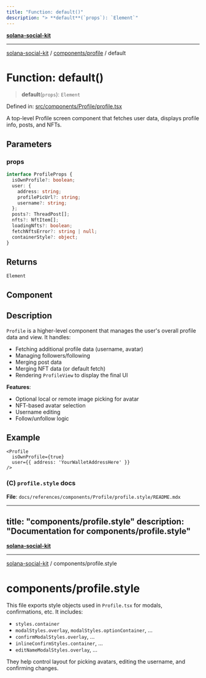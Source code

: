 ```yaml
---
title: "Function: default()"
description: "> **default**(`props`): `Element`"
---
```


[**solana-social-kit**](../../../../../README.mdx)

***

[solana-social-kit](../../../../../README.mdx) / [components/profile](../README.mdx) / default

# Function: default()

> **default**(`props`): `Element`

Defined in: [src/components/Profile/profile.tsx](https://github.com/SendArcade/solana-app-kit/blob/main/src/components/Profile/profile.tsx)

A top-level Profile screen component that fetches user data, displays profile info, posts, and NFTs.

## Parameters

### props

```ts
interface ProfileProps {
  isOwnProfile?: boolean;
  user: {
    address: string;
    profilePicUrl?: string;
    username?: string;
  };
  posts?: ThreadPost[];
  nfts?: NftItem[];
  loadingNfts?: boolean;
  fetchNftsError?: string | null;
  containerStyle?: object;
}
```

## Returns

`Element`

## Component

## Description

`Profile` is a higher-level component that manages the user's overall profile data and view. It handles:
- Fetching additional profile data (username, avatar)
- Managing followers/following
- Merging post data
- Merging NFT data (or default fetch)
- Rendering `ProfileView` to display the final UI

**Features**:
- Optional local or remote image picking for avatar
- NFT-based avatar selection
- Username editing
- Follow/unfollow logic

## Example

```tsx
<Profile
  isOwnProfile={true}
  user={{ address: 'YourWalletAddressHere' }}
/>
```

### (C) `profile.style` docs

**File**: `docs/references/components/Profile/profile.style/README.mdx`

---
title: "components/profile.style"
description: "Documentation for components/profile.style"
---

[**solana-social-kit**](../../../README.mdx)

***

[solana-social-kit](../../../README.mdx) / components/profile.style

# components/profile.style

This file exports style objects used in `Profile.tsx` for modals, confirmations, etc. It includes:

- `styles.container`
- `modalStyles.overlay`, `modalStyles.optionContainer`, ...
- `confirmModalStyles.overlay`, ...
- `inlineConfirmStyles.container`, ...
- `editNameModalStyles.overlay`, ...

They help control layout for picking avatars, editing the username, and confirming changes.
